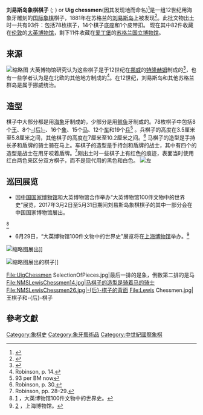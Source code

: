 {{文物信息框
|name=刘易斯岛象棋棋子
|image=[[File:UigChessmen_SelectionOfKings.jpg|360px]]
|image_caption=在大英博物馆展出的刘易斯岛象棋棋子
|material=海象牙和鲸鱼牙
|created=12世纪
|location={{unbulleted list|大英博物馆|苏格兰国家博物馆}}}}

'''刘易斯岛象棋棋子''' ({{Lang-no|Lewisbrikkene}}; {{Lang-sco|Lewis chesmen}}) or '''Uig chessmen'''(因其发现地而命名)<ref>{{cite web|url=http://www.ceuig.co.uk/uig-chessmen/|title=Uig Chessmen | Comann Eachdraidh Uig|accessdate=2017-03-24|date=|publisher=Ceuig.co.uk|archive-date=2020-11-12|archive-url=https://web.archive.org/web/20201112063639/http://www.ceuig.co.uk/uig-chessmen/|dead-url=no}}</ref>是一组12世纪用海象牙雕刻的[[国际象棋|国际象棋]]棋子，1881年在苏格兰的[[刘易斯岛|刘易斯岛]]上被发现<ref>{{cite web|url=http://www.chessbase.com/newsdetail.asp?newsid=6665|title=The enigma of the Lewis chessmen|accessdate=15 August 2013|date=9 November 2010|publisher=Chessbase|archive-date=2012-11-08|archive-url=https://web.archive.org/web/20121108063832/http://www.chessbase.com/newsdetail.asp?newsid=6665|dead-url=no}}</ref>。此批文物出土时一共有93件：包括78枚棋子，14个棋子底座和1个皮带扣。
现在其中82件收藏在[[伦敦|伦敦]]的[[大英博物馆|大英博物馆]]，剩下11件收藏在[[爱丁堡|爱丁堡]]的[[苏格兰国立博物馆|苏格兰国立博物馆]]。

== 来源 ==
[[File:Beserker,_Lewis_Chessmen,_British_Museum.jpg|缩略图]]
大英博物馆研究认为这些棋子是于12世纪在[[挪威|挪威]]的[[特隆赫姆|特隆赫姆]]制成的<ref name="British Museum">{{Cite web|url=http://www.britishmuseum.org/the_museum/news_and_press_releases/statements/the_lewis_chessmen.aspx|title=The Lewis Chessmen|accessdate=15 August 2013|publisher=British Museum|archive-date=2011-09-11|archive-url=https://web.archive.org/web/20110911053002/http://www.britishmuseum.org/the_museum/news_and_press_releases/statements/the_lewis_chessmen.aspx|dead-url=no}}</ref>，也有一些学者认为是在北欧的其他地方制成的<ref>Robinson, p. 14.</ref>。在12世纪，刘易斯岛和其他苏格兰群岛是属于挪威统治。

== 造型 ==
棋子中大部分都是用[[海象|海象]]牙制成的，少部分是用[[鲸鱼|鲸鱼]]牙制成的。78枚棋子中包括8个[[王_(国际象棋)|王]]、8个[[后_(国际象棋)|-{后}-]]、16个[[象_(国际象棋)|象]]、15个[[马_(国际象棋)|马]]、12个[[车_(国际象棋)|车]]和19个[[兵_(国际象棋)|兵]]<ref>93 per BM now</ref> 。兵棋子的高度在3.5厘米至5.8厘米之间，其他棋子的高度在7厘米至10.2厘米之间。<ref>Robinson, p. 30.</ref> 马棋子的造型是手持长矛和盾牌的骑士骑在马上。车棋子的造型是手持剑和盾牌的战士，其中有四个的造型是战士在用牙咬着盾牌。<ref>Robinson, pp. 28–29.</ref>刚出土时一些棋子上有红色的痕迹，表面当时使用红白两色来区分双方棋子，而不是现代用的黑色和白色。
[[File:Lewis-chessmen08.jpg|左]]

{{clear}}
== 巡回展览 ==
*因[[中国国家博物馆|中国国家博物馆]]和大英博物馆合作举办“大英博物馆100件文物中的世界史”展览，2017年3月2日至5月31日期间刘易斯岛象棋棋子的其中一部分会在中国国家博物馆展出。
<ref>[http://www.chnmuseum.cn/Portals/0/web/zt/20170301ahow/index.html] {{Wayback|url=http://www.chnmuseum.cn/Portals/0/web/zt/20170301ahow/index.html |date=20201112063739 }}，大英博物馆100件文物中的世界史。</ref>
*6月29日，“大英博物馆100件文物中的世界史”展览将在[[上海博物馆|上海博物馆]]举办。<ref>[http://www.shanghaimuseum.net/resource/britishmuseum/index.html#page1] {{Wayback|url=http://www.shanghaimuseum.net/resource/britishmuseum/index.html#page1 |date=20170424200107 }}，上海博物馆。</ref>
  
[[File:Lewis_chessmen_23.JPG|缩略图]]展出]]
  
[[File:Chess01.jpg|缩略图]]展出的棋子]]
<gallery>
File:UigChessmen SelectionOfPieces.jpg|最后一排的是象，倒数第二排的是马
File:NMSLewisChessmen14.jpg|马棋子的造型是骑着马的骑士
File:NMSLewisChessmen26.jpg|-{后}-棋子的背面
File:Lewis Chessmen.jpg|王棋子和-{后}-棋子
</gallery>

== 參考文獻 ==
{{Reflist|30em}}

{{大英博物館}}

[[Category:象棋史|Category:象棋史]]
[[Category:象牙藝術品|Category:象牙藝術品]]
[[Category:中世紀國際象棋|Category:中世紀國際象棋]]